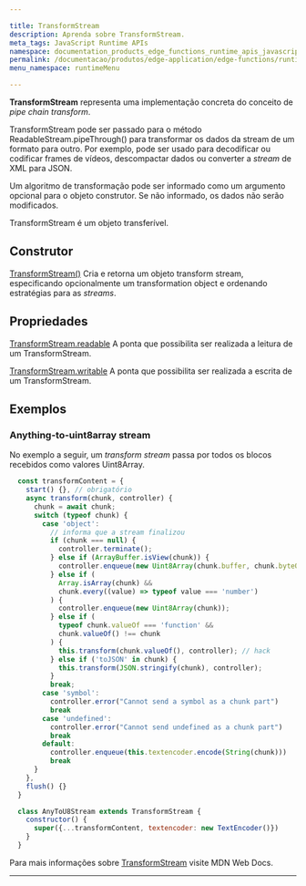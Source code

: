 ```yaml
---

title: TransformStream
description: Aprenda sobre TransformStream.
meta_tags: JavaScript Runtime APIs
namespace: documentation_products_edge_functions_runtime_apis_javascript_transform_stream
permalink: /documentacao/produtos/edge-application/edge-functions/runtime-apis/javascript/transform-stream/
menu_namespace: runtimeMenu

---
```


**TransformStream** representa uma implementação concreta do conceito de *pipe chain transform*.

TransformStream pode ser passado para o método ReadableStream.pipeThrough() para transformar os dados da stream de um formato para outro. Por exemplo, pode ser usado para decodificar ou codificar frames de vídeos, descompactar dados ou converter a *stream* de XML para JSON.

Um algoritmo de transformação pode ser informado como um argumento opcional para o objeto construtor. Se não informado, os dados não serão modificados.

TransformStream é um objeto transferível.

## Construtor

[TransformStream()](https://developer.mozilla.org/en-US/docs/Web/API/TransformStream/TransformStream)
Cria e retorna um objeto transform stream, especificando opcionalmente um transformation object e ordenando estratégias para as *streams*.

## Propriedades

[TransformStream.readable](https://developer.mozilla.org/en-US/docs/Web/API/TransformStream/readable)
A ponta que possibilita ser realizada a leitura de um TransformStream.

[TransformStream.writable](https://developer.mozilla.org/en-US/docs/Web/API/TransformStream/writable)
A ponta que possibilita ser realizada a escrita de um TransformStream.

## Exemplos

### Anything-to-uint8array stream

No exemplo a seguir, um *transform stream* passa por todos os blocos recebidos como valores Uint8Array.

```js
  const transformContent = {
    start() {}, // obrigatório
    async transform(chunk, controller) {
      chunk = await chunk;
      switch (typeof chunk) {
        case 'object':
          // informa que a stream finalizou
          if (chunk === null) {
            controller.terminate();
          } else if (ArrayBuffer.isView(chunk)) {
            controller.enqueue(new Uint8Array(chunk.buffer, chunk.byteOffset, chunk.byteLength));
          } else if (
            Array.isArray(chunk) &&
            chunk.every((value) => typeof value === 'number')
          ) {
            controller.enqueue(new Uint8Array(chunk));
          } else if (
            typeof chunk.valueOf === 'function' &&
            chunk.valueOf() !== chunk
          ) {
            this.transform(chunk.valueOf(), controller); // hack
          } else if ('toJSON' in chunk) {
            this.transform(JSON.stringify(chunk), controller);
          }
          break;
        case 'symbol':
          controller.error("Cannot send a symbol as a chunk part")
          break
        case 'undefined':
          controller.error("Cannot send undefined as a chunk part")
          break
        default:
          controller.enqueue(this.textencoder.encode(String(chunk)))
          break
      }
    },
    flush() {}
  }

  class AnyToU8Stream extends TransformStream {
    constructor() {
      super({...transformContent, textencoder: new TextEncoder()})
    }
  }
```

Para mais informações sobre [TransformStream](https://developer.mozilla.org/en-US/docs/Web/API/TransformStream) visite MDN Web Docs.





---

